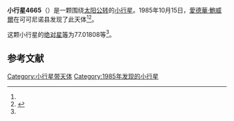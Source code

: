 {{Infobox planet
| bgcolour = #FFFFC0
| name = 4665 Muinonen
| symbol = 
| image = 
| caption = 
| discovery = yes
| discovery_ref = 
| discoverer = [[愛德華·鮑威爾|愛德華·鮑威爾]]
| discovery_site = [[可可尼诺县|可可尼诺县]] 
| discovered = 1985年10月15日
| designations = yes
| mp_name = 
| named_after = 
| alt_names = 1985 TZ1/ 1975 VN3 / 1980 TD7 / 1988 CU4
| mp_category = [[主带小行星|主带小行星]]
| orbit_ref = <ref name="a">[http://ssd.jpl.nasa.gov/sbdb.cgi?sstr=4665 4665 Muinonen] {{Wayback|url=http://ssd.jpl.nasa.gov/sbdb.cgi?sstr=4665 |date=20210808112359 }}，小行星數據庫瀏覽器（JPL Small-Body Database Browser）－[[美国国家航空航天局|美国国家航空航天局]]喷气推进实验室</ref>
| epoch = 2456400.5 (2013年4月18日更新)
| aphelion = {{convert|3.5691444|AU|km|3|abbr=on|lk=out}}
| perihelion = {{convert|2.3612584|AU|km|3|abbr=on}}
| semimajor = {{convert|2.9652014|AU|km|3|abbr=on}}
| eccentricity = 0.2036769
| period = 1865.003774 [[日|日]]<br />5.11[[儒略年|儒略年]]
| avg_speed = 
| inclination = 7.35586
| asc_node = 236.80919
| mean_anomaly = 
| arg_peri = 77.01808
| satellites = 
| physical_characteristics = yes
| dimensions = 
| mass = 
| density = 
| surface_grav = 
| escape_velocity = 
| sidereal_day = 
| axial_tilt = 
| pole_ecliptic_lat = 
| pole_ecliptic_lon = 
| albedo = 
| temperatures= 
| temp_name1 = 
| mean_temp_1 = 
| max_temp_1 = 
| temp_name2 = 
| max_temp_2 = 
| spectral_type = 
| abs_magnitude = 77.01808
}}

'''小行星4665'''（{{lang-en|4665 Muinonen}}）是一颗围绕[[太阳|太阳]][[公转|公转]]的[[小行星|小行星]]。1985年10月15日，[[愛德華·鮑威爾|愛德華·鮑威爾]]在可可尼诺县发现了此天体<ref name="a" /><ref>{{cite news|title=小行星列表|url=http://cfa-www.harvard.edu/iau/lists/NumberedMPs.txt|accessdate=2013-07-08|newspaper=哈佛大学|archive-date=2008-05-17|archive-url=https://web.archive.org/web/20080517010638/http://cfa-www.harvard.edu/iau/lists/NumberedMPs.txt|dead-url=no}}</ref>。

这颗小行星的[[绝对星等|绝对星等]]为77.01808等<ref name="a" />。

==参考文献==
{{reflist}}
{{Minor Planet Number|[[小行星4664|小行星4664]]|[[小行星4666|小行星4666]]}}

{{小天体}}

[[Category:小行星带天体|Category:小行星带天体]]
[[Category:1985年发现的小行星|Category:1985年发现的小行星]]

{{asteroid-stub}}